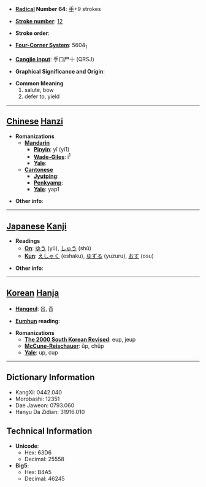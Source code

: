 * '''[[Wiktionary:Chinese radical index| Radical]] Number 64''': [[Wiktionary:Chinese radical index 手|手]]+9 strokes

* '''[[Wiktionary:Chinese total strokes index|Stroke number]]''': [[Wiktionary:Chinese total strokes index 12|12]]

* '''Stroke order''': 

* '''[[Wiktionary:Chinese four corner index|Four-Corner System]]''': 5604<sub>1</sub>

* '''[[Wiktionary:Chinese Cangjie index|Cangjie input]]''': 手口尸十 (QRSJ)

* '''Graphical Significance and Origin''': 

* '''Common Meaning'''
*#salute, bow
*# defer to, yield


----

== [[Chinese]] [[Hanzi]] ==

* '''Romanizations'''
** '''[[Mandarin]]'''
*** '''[[Pinyin]]''': yī (yi1)
*** '''[[Wade-Giles]]''': i<sup>1</sup>
*** '''[[Yale]]''': 
** '''[[Cantonese]]'''
*** '''[[Jyutping]]''':
*** '''[[Penkyamp]]''': 
*** '''[[Yale]]''': yap1

* '''Other info''': 

----

== [[Japanese]] [[Kanji]] ==

* '''Readings'''
** '''[[On]]''': [[ゆう]] (yū), [[しゅう]] (shū)
** '''[[Kun]]''': [[えしゃく]] (eshaku), [[ゆずる]] (yuzuru), [[おす]] (osu)

* '''Other info''':  

----

== [[Korean]] [[Hanja]] ==

* '''[[Hangeul]]''': 읍, 즙

* '''[[Eumhun]] reading''': 

* '''Romanizations'''
** '''[[The 2000 South Korean Revised Romanization|The 2000 South Korean Revised]]''': eup, jeup
** '''[[McCune-Reischauer]]''': ŭp, chŭp
** '''[[Yale]]''': up, cup

----

== Dictionary Information ==

* KangXi: 0442.040
* Morobashi: 12351
* Dae Jaweon: 0793.060
* Hanyu Da Zidian: 31916.010

== Technical Information ==

* '''Unicode''':
** Hex: 63D6
** Decimal: 25558
* '''Big5''':
** Hex: B4A5
** Decimal: 46245